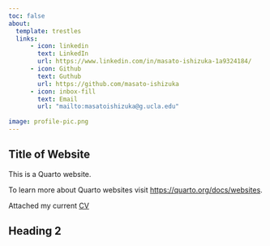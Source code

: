 ```yaml
---
toc: false
about: 
  template: trestles
  links:
      - icon: linkedin
        text: LinkedIn
        url: https://www.linkedin.com/in/masato-ishizuka-1a9324184/
      - icon: Github
        text: Guthub
        url: https://github.com/masato-ishizuka
      - icon: inbox-fill
        text: Email
        url: "mailto:masatoishizuka@g.ucla.edu"
        
image: profile-pic.png
---
```


## Title of Website
This is a Quarto website.

To learn more about Quarto websites visit <https://quarto.org/docs/websites>.

Attached my current [CV](/docs/CV/Masato_Ishizuka_CV.pdf "CV")

## Heading 2